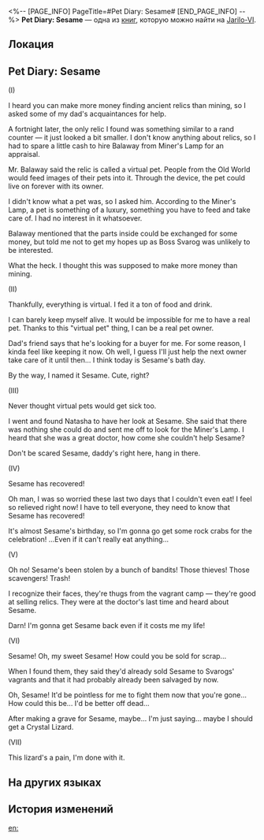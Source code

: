 <%-- [PAGE_INFO]
PageTitle=#Pet Diary: Sesame#
[END_PAGE_INFO] --%>
{{Дополнить}}
{{Книга Инфобокс
|id           = 067
|partIds      = 190188
|Название     = 
|Изображение  = Предмет Записи.png
|Мир          = Jarilo-VI
|Томов        = 1
|Автор        = <!--нужно добавить-->
|Описание     = A pet keeping diary... but are virtual pets really pets?
|Том1         = {{tx}}
|Источник1    = {{tx|Отсутствует источник}}
|Персонажи    = 
|Фракции      = 
}}
'''Pet Diary: Sesame''' — одна из [[Книги|книг]], которую можно найти на [[Jarilo-VI]].

==Локация==
{{Отметка карты|<!--название карты-->|<!--id отметки-->}}

==Pet Diary: Sesame==
(I)

I heard you can make more money finding ancient relics than mining, so I asked some of my dad's acquaintances for help.

A fortnight later, the only relic I found was something similar to a rand counter &mdash; it just looked a bit smaller. I don't know anything about relics, so I had to spare a little cash to hire Balaway from Miner's Lamp for an appraisal.

Mr. Balaway said the relic is called a virtual pet. People from the Old World would feed images of their pets into it. Through the device, the pet could live on forever with its owner.

I didn't know what a pet was, so I asked him. According to the Miner's Lamp, a pet is something of a luxury, something you have to feed and take care of. I had no interest in it whatsoever.

Balaway mentioned that the parts inside could be exchanged for some money, but told me not to get my hopes up as Boss Svarog was unlikely to be interested.

What the heck. I thought this was supposed to make more money than mining.


(II)

Thankfully, everything is virtual. I fed it a ton of food and drink.

I can barely keep myself alive. It would be impossible for me to have a real pet. Thanks to this "virtual pet" thing, I can be a real pet owner.

Dad's friend says that he's looking for a buyer for me. For some reason, I kinda feel like keeping it now. Oh well, I guess I'll just help the next owner take care of it until then... I think today is Sesame's bath day.

By the way, I named it Sesame. Cute, right?


(III)

Never thought virtual pets would get sick too.

I went and found Natasha to have her look at Sesame. She said that there was nothing she could do and sent me off to look for the Miner's Lamp. I heard that she was a great doctor, how come she couldn't help Sesame?

Don't be scared Sesame, daddy's right here, hang in there.


(IV)

Sesame has recovered!

Oh man, I was so worried these last two days that I couldn't even eat! I feel so relieved right now! I have to tell everyone, they need to know that Sesame has recovered!

It's almost Sesame's birthday, so I'm gonna go get some rock crabs for the celebration! ...Even if it can't really eat anything...


(V)

Oh no! Sesame's been stolen by a bunch of bandits! Those thieves! Those scavengers! Trash!

I recognize their faces, they're thugs from the vagrant camp &mdash; they're good at selling relics. They were at the doctor's last time and heard about Sesame.

Darn! I'm gonna get Sesame back even if it costs me my life!


(VI)

Sesame! Oh, my sweet Sesame! How could you be sold for scrap...

When I found them, they said they'd already sold Sesame to Svarogs' vagrants and that it had probably already been salvaged by now.

Oh, Sesame! It'd be pointless for me to fight them now that you're gone... How could this be... I'd be better off dead...

After making a grave for Sesame, maybe... I'm just saying... maybe I should get a Crystal Lizard.


(VII)

This lizard's a pain, I'm done with it.

==На других языках==
{{На других языках
|en   = Pet Diary: Sesame
|zhs  = 关于宠物「小麻」的日记
|zht  = 關於寵物「小麻」的日記
|ja   = 「マっちゃん」育成日記
|ko   = 반려동물 「소마」에 대한 일기
|es   = Diario sobre la mascota Sésamo
|fr   = Journal de familier&nbsp;: Sésame
|ru   = Дневник о питомце Кунжутике
|th   = บันทึกสัตว์เลี้ยง "Sesame"
|vi   = Nhật Ký Của Thú Cưng "Sesame"
|de   = Tagebuch über Haustier Sesam
|id   = Diari Hewan Peliharaan "Sesame"
|pt   = Diário de Mascote: Sésamo
}}

==История изменений==
{{История изменений|3.5}}

[[en:]]